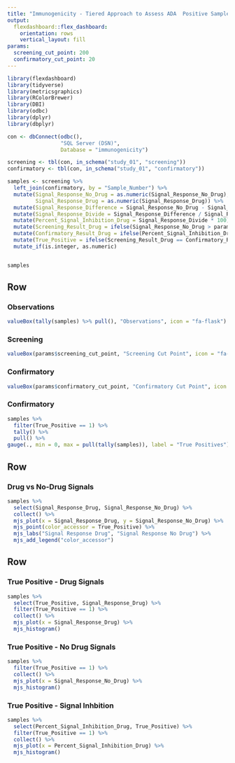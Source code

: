 ```yaml
---
title: "Immunogenicity - Tiered Approach to Assess ADA	Positive Samples"
output: 
  flexdashboard::flex_dashboard:
    orientation: rows
    vertical_layout: fill
params:
  screening_cut_point: 200
  confirmatory_cut_point: 20
---
```



```r
library(flexdashboard)
library(tidyverse)
library(metricsgraphics)
library(RColorBrewer)
library(DBI)
library(odbc)
library(dplyr)
library(dbplyr)

con <- dbConnect(odbc(), 
                 "SQL Server (DSN)",
                 Database = "immunogenicity")

screening <- tbl(con, in_schema("study_01", "screening"))
confirmatory <- tbl(con, in_schema("study_01", "confirmatory"))

samples <- screening %>%
  left_join(confirmatory, by = "Sample_Number") %>%
  mutate(Signal_Response_No_Drug = as.numeric(Signal_Response_No_Drug),
         Signal_Response_Drug = as.numeric(Signal_Response_Drug)) %>%
  mutate(Signal_Response_Difference = Signal_Response_No_Drug - Signal_Response_Drug)  %>% 
  mutate(Signal_Response_Divide = Signal_Response_Difference / Signal_Response_No_Drug)  %>%
  mutate(Percent_Signal_Inhibition_Drug = Signal_Response_Divide * 100) %>%
  mutate(Screening_Result_Drug = ifelse(Signal_Response_No_Drug > params$screening_cut_point, "Positive", "Negative")) %>%
  mutate(Confirmatory_Result_Drug = ifelse(Percent_Signal_Inhibition_Drug > params$confirmatory_cut_point, "Positive", "Negative"))   %>%
  mutate(True_Positive = ifelse(Screening_Result_Drug == Confirmatory_Result_Drug, 1, 0)) %>%
  mutate_if(is.integer, as.numeric) 


samples
```

Row
-----------------------------------------------------------------------

### Observations
```r
valueBox(tally(samples) %>% pull(), "Observations", icon = "fa-flask")
```

### Screening
```r
valueBox(params$screening_cut_point, "Screening Cut Point", icon = "fa-filter")
```

### Confirmatory
```r
valueBox(params$confirmatory_cut_point, "Confirmatory Cut Point", icon = "fa-check")
```

### Confirmatory
```r
samples %>%
  filter(True_Positive == 1) %>%
  tally() %>%
  pull() %>%
gauge(., min = 0, max = pull(tally(samples)), label = "True Positives")
```



Row {data-width=650}
-----------------------------------------------------------------------

### Drug vs No-Drug Signals

```r
samples %>%
  select(Signal_Response_Drug, Signal_Response_No_Drug) %>%
  collect() %>%
  mjs_plot(x = Signal_Response_Drug, y = Signal_Response_No_Drug) %>%
  mjs_point(color_accessor = True_Positive) %>%
  mjs_labs("Signal Response Drug", "Signal Response No Drug") %>%
  mjs_add_legend("color_accessor")
```

Row 
-----------------------------------------------------------------------

### True Positive - Drug Signals

```r
samples %>%
  select(True_Positive, Signal_Response_Drug) %>%
  filter(True_Positive == 1) %>%
  collect() %>%
  mjs_plot(x = Signal_Response_Drug) %>%
  mjs_histogram()
```

### True Positive - No Drug Signals

```r
samples %>%
  filter(True_Positive == 1) %>%
  collect() %>%
  mjs_plot(x = Signal_Response_No_Drug) %>%
  mjs_histogram()
```

### True Positive - Signal Inhbition

```r
samples %>%
  select(Percent_Signal_Inhibition_Drug, True_Positive) %>%
  filter(True_Positive == 1) %>%
  collect() %>%
  mjs_plot(x = Percent_Signal_Inhibition_Drug) %>%
  mjs_histogram()
```